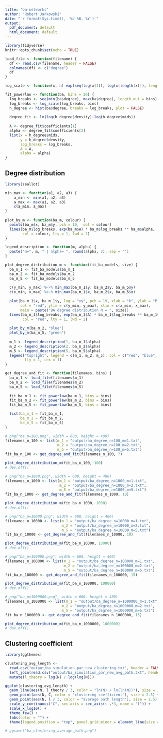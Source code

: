 ```yaml
---
title: "ba-networks"
author: "Robert Jankowski"
date: "`r format(Sys.time(), '%d %B, %Y')`"
output:
  pdf_document: default
  html_document: default
---
```


```r
library(tidyverse)
knitr::opts_chunk$set(echo = TRUE)
```

```r
load_file <- function(filename) {
  df <- read.csv(filename, header = FALSE)
  colnames(df) <- c("degree")
  df
}

log_scale <- function(x, n) exp(seq(log(x[1]), log(x[length(x)]), length.out = n))

fit_powerlaw <- function(ba, bins = 20) {
  log_breaks <- seq(min(ba$degree), max(ba$degree), length.out = bins)
  log_breaks <- log_scale(log_breaks, bins)
  h_degree <- hist(ba$degree, breaks = log_breaks, plot = FALSE)
  
  degree_fit <- lm(log(h_degree$density)~log(h_degree$mids))
  
  A <- degree_fit$coefficients[1]
  alpha <- degree_fit$coefficients[2]
  list(x = h_degree$mids, 
       y = h_degree$density, 
       log_breaks = log_breaks, 
       A = A, 
       alpha = alpha)
}
```

## Degree distribution

```r
library(zeallot)

min_max <- function(a1, a2, a3) {
    a_min <- min(a1, a2, a3)
    a_max <- max(a1, a2, a3)
    c(a_min, a_max)
}
  
plot_by_m <- function(ba_m, colour) {
  points(ba_m$x, ba_m$y, pch = 19,  col = colour)
  lines(ba_m$log_breaks, exp(ba_m$A) * ba_m$log_breaks ** ba_m$alpha, 
        col = colour, lty = 1, lwd = 2)
}

legend_description <- function(m, alpha) {
  paste("m=", m, " | alpha= ", round(alpha, 2), sep = "")
}

plot_degree_distribution_m <- function(fit_ba_models, size) {
  ba_m_1 <- fit_ba_models$ba_m_1
  ba_m_2 <- fit_ba_models$ba_m_2
  ba_m_5 <- fit_ba_models$ba_m_5
  
  c(y_min, y_max) %<-% min_max(ba_m_1$y, ba_m_2$y, ba_m_5$y)
  c(x_min, x_max) %<-% min_max(ba_m_1$x, ba_m_2$x, ba_m_5$x)
  
  plot(ba_m_1$x, ba_m_1$y, log = "xy", pch = 19, xlab = "k", ylab = "P(k)", 
       col = "red", ylim = c(y_min, y_max), xlim = c(x_min, x_max), 
       main = paste("BA degree distribution N = ", size))
  lines(ba_m_1$log_breaks, exp(ba_m_1$A) * ba_m_1$log_breaks ** ba_m_1$alpha, 
        col = "red", lty = 1, lwd = 2)
  
  plot_by_m(ba_m_2, "blue")
  plot_by_m(ba_m_5, "green")
 
  m_1 <- legend_description(1, ba_m_1$alpha)
  m_2 <- legend_description(2, ba_m_2$alpha)
  m_5 <- legend_description(5, ba_m_5$alpha)
  legend("topright", legend = c(m_1, m_2, m_5), col = c("red", "blue", "green"), 
         lty = 1, cex = 1)
}
```

```r
get_degree_and_fit <- function(filenames, bins) {
  ba_m_1 <- load_file(filenames$m_1)
  ba_m_2 <- load_file(filenames$m_2)
  ba_m_5 <- load_file(filenames$m_5)
  
  fit_ba_m_1 <- fit_powerlaw(ba_m_1, bins = bins)
  fit_ba_m_2 <- fit_powerlaw(ba_m_2, bins = bins)
  fit_ba_m_5 <- fit_powerlaw(ba_m_5, bins = bins)

  list(ba_m_1 = fit_ba_m_1, 
       ba_m_2 = fit_ba_m_2, 
       ba_m_5 = fit_ba_m_5)
}
```


```r
# png("ba_n=100.png", width = 600, height = 400)
filenames_n_100 <- list(m_1 = "output/ba_degree_n=100_m=1.txt",
                        m_2 = "output/ba_degree_n=100_m=2.txt",
                        m_5 = "output/ba_degree_n=100_m=5.txt")
fit_ba_n_100 <- get_degree_and_fit(filenames_n_100, 7)

plot_degree_distribution_m(fit_ba_n_100, 100)
# dev.off()
```

```r
# png("ba_n=1000.png", width = 600, height = 400)
filenames_n_1000 <- list(m_1 = "output/ba_degree_n=1000_m=1.txt",
                         m_2 = "output/ba_degree_n=1000_m=2.txt",
                         m_5 = "output/ba_degree_n=1000_m=5.txt")
fit_ba_n_1000 <- get_degree_and_fit(filenames_n_1000, 10)

plot_degree_distribution_m(fit_ba_n_1000, 1000)
# dev.off()
```

```r
# png("ba_n=10000.png", width = 600, height = 400)
filenames_n_10000 <- list(m_1 = "output/ba_degree_n=10000_m=1.txt",
                          m_2 = "output/ba_degree_n=10000_m=2.txt",
                          m_5 = "output/ba_degree_n=10000_m=5.txt")
fit_ba_n_10000 <- get_degree_and_fit(filenames_n_10000, 10)

plot_degree_distribution_m(fit_ba_n_10000, 10000)
# dev.off()
```

```r
# png("ba_n=100000.png", width = 600, height = 400)
filenames_n_100000 <- list(m_1 = "output/ba_degree_n=100000_m=1.txt",
                           m_2 = "output/ba_degree_n=100000_m=2.txt",
                           m_5 = "output/ba_degree_n=100000_m=5.txt")
fit_ba_n_100000 <- get_degree_and_fit(filenames_n_100000, 15)

plot_degree_distribution_m(fit_ba_n_100000, 100000)
# dev.off()
```

```r
# png("ba_n=1000000.png", width = 600, height = 400)
filenames_n_1000000 <- list(m_1 = "output/ba_degree_n=1000000_m=1.txt",
                          m_2 = "output/ba_degree_n=1000000_m=2.txt",
                          m_5 = "output/ba_degree_n=1000000_m=5.txt")
fit_ba_n_1000000 <- get_degree_and_fit(filenames_n_1000000, 15)

plot_degree_distribution_m(fit_ba_n_1000000, 1000000)
# dev.off()
```

## Clustering coefficient
```r
library(ggthemes)

clustering_avg_length <- 
  read.csv("output/ba_simulation_par_new_clustering.txt", header = FALSE, col.names = c("C", "N")) %>%
  left_join(read.csv("output/ba_simulation_par_new_avg_path.txt", header = FALSE, col.names = c("l", "N"))) %>%
  mutate(l_theory = log(N) / log(log(N)))

ggplot(clustering_avg_length) + 
  geom_line(aes(N, l_theory / 3, color = "ln(N) / ln(ln(N))"), size = 1.1) +
  geom_point(aes(N, C, color = "clustering coefficient"), size = 2.5) +
  geom_point(aes(N, l / 3, color = "average path length"), size = 2.5) +
  scale_y_continuous("C", sec.axis = sec_axis(~ .*3, name = "l")) + 
  scale_x_log10() +
  theme_few() +
  labs(color = "") +
  theme(legend.position = "top", panel.grid.minor = element_line(size = 0.2, colour = "grey"))

# ggsave("ba_clustering_average_path.png")
```

